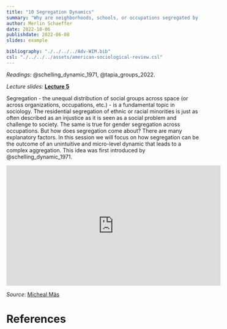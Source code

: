 ```yaml
---
title: "10 Segregation Dynamics"
summary: "Why are neighborhoods, schools, or occupations segregated by gender, ethnicity, and social class?"
author: Merlin Schaeffer
date: 2022-10-06
publishdate: 2022-06-08
slides: example

bibliography: "./../../../Adv-WIM.bib"
csl: "./../../../assets/american-sociological-review.csl"
---
```


*Readings:* @schelling_dynamic_1971, @tapia_groups_2022.

*Lecture slides:* [**Lecture 5**](/Sessions/1-Intro/1-Intro.html)

<!-- ![](/Sessions/1-Correlation-n-Regression/1-Correlation-n-Regression_files/figure-html/min_resid-1.png) -->

Segregation - the unequal distribution of social groups across space (or across organizations, occupations, etc.) - is a fundamental topic in sociology. The residential segregation of ethnic or racial minorities is just as often described as an injustice as it is seen as a social problem and challenge to society. The same is true for gender segregation across occupations. But how does segregation come about? There are many explanatory factors. In this session we will focus on how segregation can be the outcome of an unintuitive and micro-level dynamic that leads to a complex aggregation. This idea was first introduced by @schelling_dynamic_1971.

<iframe width="560" height="315" src="https://www.youtube.com/embed/dnffIS2EJ30" title="YouTube video player" frameborder="0" allow="accelerometer; autoplay; clipboard-write; encrypted-media; gyroscope; picture-in-picture" allowfullscreen></iframe>

*Source*: [Micheal Mäs](http://www.maes-sociology.eu/)

# References